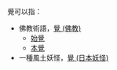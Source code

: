 覺可以指：
*佛教術語，[[覺_(佛教)|覺 (佛教)]]
**[[始覺|始覺]]
**[[本覺|本覺]]
*一種風土妖怪，[[覺_(日本妖怪)|覺 (日本妖怪)]]
{{disambig|G覺|Cat=一字消歧義}}